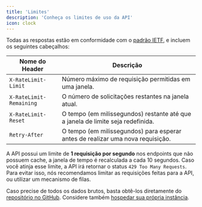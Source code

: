 ```yaml
---
title: 'Limites'
description: 'Conheça os limites de uso da API'
icon: clock
---
```


Todas as respostas estão em conformidade com o [padrão IETF](https://datatracker.ietf.org/doc/html/draft-ietf-httpapi-ratelimit-headers), e incluem os seguintes cabeçalhos:

| Nome do Header          | Descrição                                                                                      |
| ----------------------- | ---------------------------------------------------------------------------------------------- |
| `X-RateLimit-Limit`     | Número máximo de requisição permitidas em uma janela.                                          |
| `X-RateLimit-Remaining` | O número de solicitações restantes na janela atual.                                            |
| `X-RateLimit-Reset`     | O tempo (em milissegundos) restante até que a janela de limite seja redefinida.                |
| `Retry-After`           | O tempo (em milissegundos) para esperar antes de realizar uma nova requisição.                 |

A API possui um limite de **1 requisição por segundo** nos endpoints que não possuem cache, a janela de tempo é recalculada a cada 10 segundos. Caso você atinja esse limite, a API irá retornar o status `429 Too Many Requests`. Para evitar isso, nós recomendamos limitar as requisições feitas para a API, ou utilizar um mecanismo de filas.

Caso precise de todos os dados brutos, basta obtê-los diretamente do [repositório no GitHub](https://github.com/yunger7/enem-api/tree/main/public). Considere também [hospedar sua própria instância](/self-hosting).

